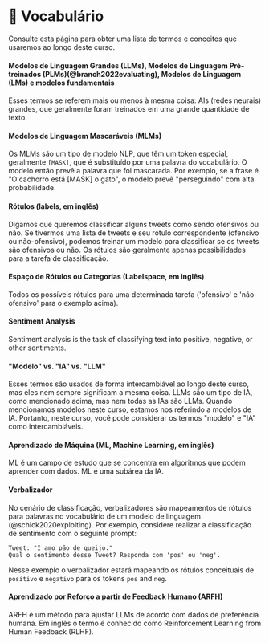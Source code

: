 
# 📙 Vocabulário

Consulte esta página para obter uma lista de termos e conceitos que usaremos ao longo deste curso.

#### Modelos de Linguagem Grandes (LLMs), Modelos de Linguagem Pré-treinados (PLMs)(@branch2022evaluating), Modelos de Linguagem (LMs) e modelos fundamentais

Esses termos se referem mais ou menos à mesma coisa: AIs (redes neurais) grandes, que geralmente foram treinados em uma grande quantidade de texto.

#### Modelos de Linguagem Mascaráveis (MLMs)

Os MLMs são um tipo de modelo NLP, que têm um token especial, geralmente `[MASK]`, que é substituído por uma palavra do vocabulário. O modelo então prevê a palavra que foi mascarada. Por exemplo, se a frase é "O cachorro está [MASK] o gato", o modelo prevê "perseguindo" com alta probabilidade.

#### Rótulos (labels, em inglês)

Digamos que queremos classificar alguns tweets como sendo ofensivos ou não. Se tivermos uma lista de tweets e seu rótulo correspondente (ofensivo ou não-ofensivo), podemos treinar um modelo para classificar se os tweets são ofensivos ou não. Os rótulos são geralmente apenas possibilidades para a tarefa de classificação.

#### Espaço de Rótulos ou Categorias (Labelspace, em inglês)

Todos os possíveis rótulos para uma determinada tarefa ('ofensivo' e 'não-ofensivo' para o exemplo acima).

#### Sentiment Analysis

Sentiment analysis is the task of classifying text into positive, negative, or other sentiments.

#### "Modelo" vs. "IA" vs. "LLM"

Esses termos são usados de forma intercambiável ao longo deste curso, mas eles nem sempre significam a mesma coisa. LLMs são um tipo de IA, como mencionado acima, mas nem todas as IAs são LLMs. Quando mencionamos modelos neste curso, estamos nos referindo a modelos de IA. Portanto, neste curso, você pode considerar os termos "modelo" e "IA" como intercambiáveis.

#### Aprendizado de Máquina (ML, Machine Learning, em inglês)

ML é um campo de estudo que se concentra em algoritmos que podem aprender com dados. ML é uma subárea da IA.

#### Verbalizador

No cenário de classificação, verbalizadores são mapeamentos de rótulos para palavras no vocabulário de um modelo de linguagem (@schick2020exploiting). Por exemplo, considere realizar a classificação de sentimento com o seguinte prompt:

```text
Tweet: "I amo pão de queijo."
Qual o sentimento desse Tweet? Responda com 'pos' ou 'neg'.

```

Nesse exemplo o verbalizador estará mapeando os rótulos conceituais de `positivo` e `negativo` para os tokens `pos` and `neg`.

#### Aprendizado por Reforço a partir de Feedback Humano (ARFH)

ARFH é um método para ajustar LLMs de acordo com dados de preferência humana.
Em inglês o termo é conhecido como Reinforcement Learning from Human Feedback (RLHF).

<Glossary />
